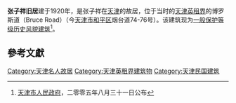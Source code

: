 {{天津历史风貌建筑 |
省区市 = 天津市 |
名称 = 张子祥旧居 |
图片 = [[File:张子祥旧居.jpg|200px]] |
编号 = 0130124 |
等级 = 一般保护 |
时代 = 1920年|
所在 = [[天津市|天津市]][[和平区_(天津市)|和平区]] |
公布 = 2005年8月31日 |
}}
'''张子祥旧居'''建于1920年，是张子祥在[[天津|天津]]的故居，位于当时的[[天津英租界|天津英租界]]的博罗斯道（Bruce Road）（今[[天津市|天津市]][[和平区_(天津市)|和平区]]烟台道74-76号）。该建筑现为[[天津历史风貌建筑|一般保护等级历史风貌建筑]]<ref>[[天津市人民政府|天津市人民政府]]，二零零五年八月三十一日公布</ref>。

== 參考文獻 ==
<div class="references-small">
<references />
</div>

{{天津市名人故居}}
[[Category:天津名人故居|Category:天津名人故居]]
[[Category:天津英租界建筑物|Category:天津英租界建筑物]]
[[Category:天津民国建筑|Category:天津民国建筑]]